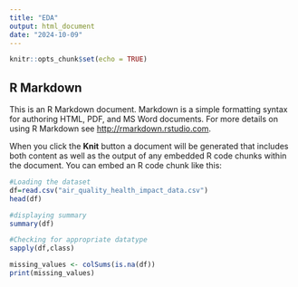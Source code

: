 ```yaml
---
title: "EDA"
output: html_document
date: "2024-10-09"
---
```


```r
knitr::opts_chunk$set(echo = TRUE)
```

## R Markdown

This is an R Markdown document. Markdown is a simple formatting syntax for authoring HTML, PDF, and MS Word documents. For more details on using R Markdown see <http://rmarkdown.rstudio.com>.

When you click the **Knit** button a document will be generated that includes both content as well as the output of any embedded R code chunks within the document. You can embed an R code chunk like this:

```r
#Loading the dataset
df=read.csv("air_quality_health_impact_data.csv")
head(df)
```

```r
#displaying summary
summary(df)
```

```r
#Checking for appropriate datatype
sapply(df,class)
```

```r
missing_values <- colSums(is.na(df))
print(missing_values)
```



